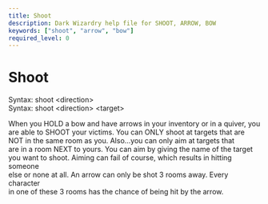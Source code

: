 ```yaml
---
title: Shoot
description: Dark Wizardry help file for SHOOT, ARROW, BOW
keywords: ["shoot", "arrow", "bow"]
required_level: 0
---
```


# Shoot

Syntax: shoot \<direction\>  
Syntax: shoot \<direction\> \<target\>  

When you HOLD a bow and have arrows in your inventory or in a quiver, you  
are able to SHOOT your victims.  You can ONLY shoot at targets that are  
NOT in the same room as you.  Also...you can only aim at targets that  
are in a room NEXT to yours.  You can aim by giving the name of the target  
you want to shoot.  Aiming can fail of course, which results in hitting someone  
else or none at all.  An arrow can only be shot 3 rooms away.  Every character  
in one of these 3 rooms has the chance of being hit by the arrow.